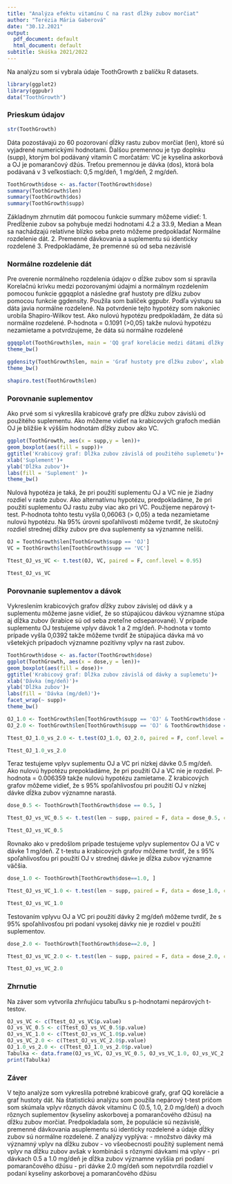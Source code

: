---
title: "Analýza efektu vitamínu C na rast dĺžky zubov morčiat"
author: "Terézia Mária Gaberová"
date: "30.12.2021"
output:
  pdf_document: default
  html_document: default
subtitle: Skúška 2021/2022
---

Na analýzu som si vybrala údaje ToothGrowth z balíčku R datasets. 
```{r}
library(ggplot2)
library(ggpubr)
data("ToothGrowth")
```


### Prieskum údajov
```{r}
str(ToothGrowth)
```
Dáta pozostávajú zo 60 pozorovaní dĺžky rastu zubov morčiat (len), ktoré sú vyjadrené numerickými hodnotami. Ďalšou premennou je typ doplnku (supp), ktorým bol podávaný vitamín C morčatám: VC je kyselina askorbová a OJ je pomarančový džús. Treťou premennou je dávka (dos), ktorá bola podávaná v 3 veľkostiach: 0,5 mg/deň, 1 mg/deň, 2 mg/deň.

```{r}
ToothGrowth$dose <- as.factor(ToothGrowth$dose)
summary(ToothGrowth$len)
summary(ToothGrowth$dos) 
summary(ToothGrowth$supp)
```
Základnym zhrnutím dát pomocou funkcie summary môžeme vidieť:
1. Predĺženie zubov sa pohybuje medzi hodnotami 4.2 a 33.9, Median a Mean sa nachádzajú relatívne blízko seba preto môžeme predpokladať Normálne rozdelenie dát.
2. Premenné dávkovania a suplementu sú identicky rozdelené
3. Predpokladáme, že premenné sú od seba nezávislé


### Normálne rozdelenie dát 

Pre overenie normálneho rozdelenia údajov o dĺžke zubov som si spravila Korelačnú krivku medzi pozorovanými údajmi a normálnym rozdelením pomocou funkcie ggqqplot a následne graf hustoty pre dĺžku zubov pomocou funkcie ggdensity. Použila som balíček ggpubr. Podľa výstupu sa dáta javia normálne rozdelené. Na potvrdenie tejto hypotézy som nakoniec urobila Shapiro-Wilkov test. Ako nulovú hypotézu predpokladám, že dáta sú normálne rozdelené. P-hodnota = 0.1091 (>0,05) takže nulovú hypotézu nezamietame a potvrdzujeme, že dáta sú normálne rozdelené
```{r}
ggqqplot(ToothGrowth$len, main = 'QQ graf korelácie medzi dátami dĺžky zubov a normálnym rozdelením', xlab = 'Teoretické kvantily', ylab = 'Dĺžka zubov')+
theme_bw()

ggdensity(ToothGrowth$len, main = 'Graf hustoty pre dĺžku zubov', xlab = 'Dĺžka zubov', ylab = 'Hustota')+
theme_bw()

shapiro.test(ToothGrowth$len)
```

### Porovnanie suplementov
Ako prvé som si vykreslila krabicové grafy pre dĺžku zubov závislú od použitého suplementu. Ako môžeme vidieť na krabicových grafoch medián OJ je bližšie k výšším hodnotám dĺžky zubov ako VC. 
```{r}
ggplot(ToothGrowth, aes(x = supp,y = len))+ 
geom_boxplot(aes(fill = supp))+
ggtitle('Krabicový graf: Dĺžka zubov závislá od použitého suplemetu')+ 
xlab('Suplement')+
ylab('Dĺžka zubov')+
labs(fill = 'Suplement' )+
theme_bw()
```
Nulová hypotéza je taká, že pri použití suplementu OJ a VC nie je žiadny rozdiel v raste zubov. Ako alternatívnu hypotézu, predpokladáme, že pri použití suplementu OJ rastu zuby viac ako pri VC. Použijeme nepárový t-test. 
P-hodnota tohto testu vyšla 0,06063 (> 0,05) a teda nezamietame nulovú hypotézu. Na 95% úrovni spoľahlivosti môžeme tvrdiť, že skutočný rozdiel strednej dĺžky zubov pre dva suplementy sa významne nelíši.
```{r}
OJ = ToothGrowth$len[ToothGrowth$supp == 'OJ']
VC = ToothGrowth$len[ToothGrowth$supp == 'VC']

Ttest_OJ_vs_VC <- t.test(OJ, VC, paired = F, conf.level = 0.95)

Ttest_OJ_vs_VC
```

### Porovnanie suplementov a dávok
Vykreslením krabicových grafov dĺžky zubov závislej od dávk y a suplementu môžeme jasne vidieť, že so stúpajúcou dávkou významne stúpa aj dĺžka zubov (krabice sú od seba zreteľne odseparované). V prípade suplementu OJ testujeme vplyv dávok 1 a 2 mg/deň. P-hodnota v tomto prípade vyšla 0,0392 takže môžeme tvrdiť že stúpajúca dávka má vo všetekých prípadoch významne pozitívny vplyv na rast zubov.
```{r}
ToothGrowth$dose <- as.factor(ToothGrowth$dose)
ggplot(ToothGrowth, aes(x = dose,y = len))+ 
geom_boxplot(aes(fill = dose))+
ggtitle('Krabicový graf: Dĺžka zubov závislá od dávky a suplemetu')+
xlab('Dávka (mg/deň)')+
ylab('Dĺžka zubov')+
labs(fill = 'Dávka (mg/deň)')+
facet_wrap(~ supp)+
theme_bw()
```

```{r}
OJ_1.0 <- ToothGrowth$len[ToothGrowth$supp == 'OJ' & ToothGrowth$dose == 1]
OJ_2.0 <- ToothGrowth$len[ToothGrowth$supp == 'OJ' & ToothGrowth$dose == 2]

Ttest_OJ_1.0_vs_2.0 <- t.test(OJ_1.0, OJ_2.0, paired = F, conf.level = 0.95)

Ttest_OJ_1.0_vs_2.0
```

Teraz testujeme vplyv suplementu OJ a VC pri nízkej dávke 0.5 mg/deň. Ako nulovú hypotézu prepokladáme, že pri použití OJ a VC nie je rozdiel. P-hodnota = 0.006359 takže nulovú hypotézu zamietame. Z krabicových grafov môžeme vidieť, že s 95% spoľahlivosťou pri použití OJ v nízkej dávke dĺžka zubov významne narastá. 

```{r}
dose_0.5 <- ToothGrowth[ToothGrowth$dose == 0.5, ]

Ttest_OJ_vs_VC_0.5 <- t.test(len ~ supp, paired = F, data = dose_0.5, conf.level = 0.95)

Ttest_OJ_vs_VC_0.5
```

Rovnako ako v predošlom prípade testujeme vplyv suplementov OJ a VC v dávke 1 mg/deň. Z t-testu a krabicových grafov môžeme tvrdiť, že s 95% spoľahlivosťou pri použití OJ v strednej dávke je dĺžka zubov významne väčšia. 
```{r}
dose_1.0 <- ToothGrowth[ToothGrowth$dose==1.0, ]

Ttest_OJ_vs_VC_1.0 <- t.test(len ~ supp, paired = F, data = dose_1.0, conf.level = 0.95)

Ttest_OJ_vs_VC_1.0
```

Testovaním vplyvu OJ a VC pri použití dávky 2 mg/deň môžeme tvrdiť, že s 95% spoľahlivosťou pri podaní vysokej dávky nie je rozdiel v použití suplementov.
```{r}
dose_2.0 <- ToothGrowth[ToothGrowth$dose==2.0, ]

Ttest_OJ_vs_VC_2.0 <- t.test(len ~ supp, paired = F, data = dose_2.0, conf.level = 0.95)

Ttest_OJ_vs_VC_2.0
```


### Zhrnutie
Na záver som vytvorila zhrňujúcu tabuľku s p-hodnotami nepárových t-testov. 
```{r}
OJ_vs_VC <- c(Ttest_OJ_vs_VC$p.value)
OJ_vs_VC_0.5 <- c(Ttest_OJ_vs_VC_0.5$p.value)
OJ_vs_VC_1.0 <- c(Ttest_OJ_vs_VC_1.0$p.value)
OJ_vs_VC_2.0 <- c(Ttest_OJ_vs_VC_2.0$p.value)
OJ_1.0_vs_2.0 <- c(Ttest_OJ_1.0_vs_2.0$p.value)
Tabulka <- data.frame(OJ_vs_VC, OJ_vs_VC_0.5, OJ_vs_VC_1.0, OJ_vs_VC_2.0, OJ_1.0_vs_2.0, row.names = c("p-hodnota"))
print(Tabulka)
```


### Záver
V tejto analýze som vykreslila potrebné krabicové grafy, graf QQ korelácie a graf hustoty dát. Na štatistickú analýzu som použila nepárový t-test pričom som skúmala vplyv rôznych dávok vitamínu C (0.5, 1.0, 2.0 mg/deň) a dvoch rôznych suplementov (kyseliny askorbovej a pomarančového džúsu) na dĺžku zubov morčiat. Predpokladala som, že populácie sú nezávislé, premenné dávkovania asuplementu sú identicky rozdelené a údaje dĺžky zubov sú normálne rozdelené. 
Z analýzy vyplýva:
- množstvo dávky má významný vplyv na dĺžku zubov
- vo všeobecnosti použitý suplement nemá vplyv na dĺžku zubov avšak v kombinácii s rôznymi dávkami má vplyv
- pri dávkach 0.5 a 1.0 mg/deň je dĺžka zubov významne vyššia pri podaní pomarančového džúsu
- pri dávke 2.0 mg/deň som nepotvrdila rozdiel v podaní kyseliny askorbovej a pomarančového džúsu
